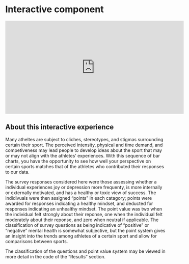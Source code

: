 # Interactive component


<iframe width="560" height="292" src="https://vizhub.com/ejosied/523eafd90aa247c4923c1c0d3ff45843?mode=embed" title="Athlete Mental Health D3" frameborder="0" ></iframe>


## About this interactive experience

Many atheltes are subject to cliches, stereotypes, and stigmas surrounding certain their sport. The perceived intensity, physical and time demand, and competiveness may lead people to develop ideas about the sport that may or may not align with the athletes' experiences. With this sequence of bar charts, you have the opportunity to see how well your perspective on certain sports matches that of the athletes who contributed their responses to our data.

The survey responses considered here were those assessing whether a individual experiences joy or depression more frequenty, is more internally or externally motivated, and has a healthy or toxic view of success. The indidivuals were then assigned "points" in each catagory; points were awarded for responses indicating a healthy mindset, and deducted for responses indicating an unhealthy mindset. The point value was two when the individual felt strongly about their reponse, one when the individual felt moderately about their reponse, and zero when neutral if applicable. The classification of survey questions as being indicative of "positive" or "negative" mental health is somewhat subjective, but the point system gives an insight into the trends among athletes of a certain sport and allow for comparisons between sports.

The classification of the questions and point value system may be viewed in more detail in the code of the "Results" section.

